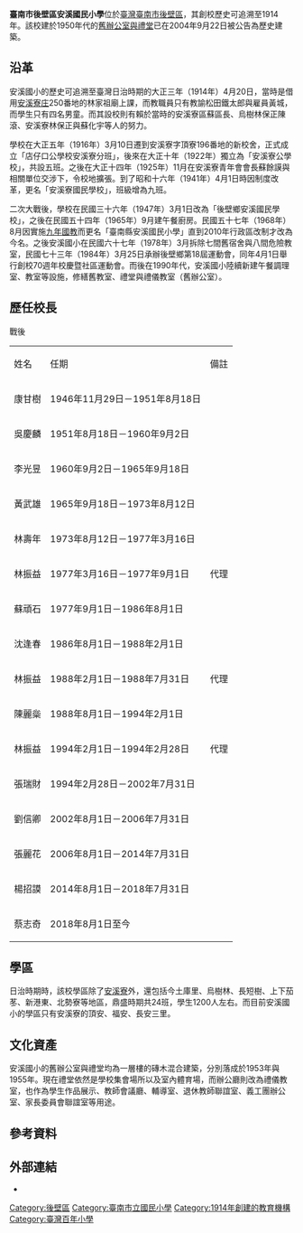 {{NoteTA
| 1=zh-hans:寮国; zh-hant:寮國;
}}
{{Infobox School
|name           = 臺南市後壁區安溪國民小學 
|other_name     = 
|image          = [[File:臺南市後壁區安溪國民小學.JPG|250px]]
|motto          = 
|established    = 1914年4月20日<ref name="教育局">{{cite web | language = zh | title = 臺南市政府教育局各級學校資料 | url = https://school.tn.edu.tw/sch_detail.aspx?sch_code=114765 | date = 2021-08-09 | accessdate = 2021-10-05 | archive-date = 2021-10-05 | archive-url = https://web.archive.org/web/20211005074008/https://school.tn.edu.tw/sch_detail.aspx?sch_code=114765 | dead-url = no }}</ref>
|postcode       = 731026
|country        = {{TWN}}
|type           = 市立國民小學
|affiliation    = 公立
|district       = 後壁區頂安里、長安里、福安里<ref name="教育局"/>
|grades         = 一年級、二年級、三年級、四年級、五年級、六年級、幼兒園<ref name="教育局"/>
|president      = 
|principal      = 蔡志奇<ref name="教育局"/>
|dean           = 
|faculty        = 14人<ref name="教育局"/>
|staff          = 3人<ref name="教育局"/>
|students       = 71人<ref name="教育局"/>
|classes        = 7班（含幼兒園1班）<ref name="教育局"/>
|conference     = 
|colors         =
|mascot         = 
|free_label     = 
|free_text      = 
|magazine       =
|location       = 臺南市後壁區長安里5號
|tel            = {{Tel|886|6|636 1535}}
|fax            = {{Tel|886|6|636 1746}}
|information    =
|website        = {{URL|https://www.ases.tn.edu.tw/}}
}}
'''臺南市後壁區安溪國民小學'''位於[[臺灣|臺灣]][[臺南市|臺南市]][[後壁區|後壁區]]，其創校歷史可追溯至1914年{{r|黃}}。該校建於1950年代的[[後壁安溪國小原辦公廳及禮堂|舊辦公室與禮堂]]已在2004年9月22日被公告為歷史建築{{r|文}}。

== 沿革 ==
安溪國小的歷史可追溯至臺灣日治時期的大正三年（1914年）4月20日，當時是借用[[安溪寮_(後壁區)|安溪寮庄]]250番地的林家祖廟上課，而教職員只有教諭松田鐵太郎與雇員黃城，而學生只有四名男童{{r|黃}}。而其設校則有賴於當時的安溪寮區蘇區長、烏樹林保正陳滾、安溪寮林保正與蘇化宇等人的努力{{r|黃}}。

學校在大正五年（1916年）3月10日遷到安溪寮字頂寮196番地的新校舍，正式成立「店仔口公學校安溪寮分班」，後來在大正十年（1922年）獨立為「安溪寮公學校」，共設五班{{r|黃}}。之後在大正十四年（1925年）11月在安溪寮青年會會長蘇餘謨與相關單位交涉下，令校地擴張{{r|黃}}。到了昭和十六年（1941年）4月1日時因制度改革，更名「安溪寮國民學校」，班級增為九班{{r|黃}}。

二次大戰後，學校在民國三十六年（1947年）3月1日改為「後壁鄉安溪國民學校」，之後在民國五十四年（1965年）9月建午餐廚房{{r|黃}}。民國五十七年（1968年）8月因實施[[九年國教|九年國教]]而更名「臺南縣安溪國民小學」直到2010年行政區改制才改為今名{{r|黃}}。之後安溪國小在民國六十七年（1978年）3月拆除七間舊宿舍與八間危險教室，民國七十三年（1984年）3月25日承辦後壁鄉第18屆運動會，同年4月1日舉行創校70週年校慶暨社區運動會{{r|黃}}。而後在1990年代，安溪國小陸續新建午餐調理室、教室等設施，修繕舊教室、禮堂與禮儀教室（舊辦公室）{{r|黃}}。

== 歷任校長 ==
;戰後
{|class=wikitable
|-
|姓名||任期||備註
|-
|康甘樹||1946年11月29日－1951年8月18日||
|-
|吳慶麟||1951年8月18日－1960年9月2日||
|-
|李光昱||1960年9月2日－1965年9月18日||
|-
|黃武雄||1965年9月18日－1973年8月12日||
|-
|林壽年||1973年8月12日－1977年3月16日||
|-
|林振益||1977年3月16日－1977年9月1日||代理
|-
|蘇頑石||1977年9月1日－1986年8月1日||
|-
|沈逢春||1986年8月1日－1988年2月1日||
|-
|林振益||1988年2月1日－1988年7月31日||代理
|-
|陳麗橤||1988年8月1日－1994年2月1日||
|-
|林振益||1994年2月1日－1994年2月28日||代理
|-
|張瑞財||1994年2月28日－2002年7月31日||
|-
|劉信卿||2002年8月1日－2006年7月31日||
|-
|張麗花||2006年8月1日－2014年7月31日||
|-
|楊招謨||2014年8月1日－2018年7月31日||
|-
|蔡志奇||2018年8月1日至今||
|}

== 學區 ==
日治時期時，該校學區除了[[安溪寮_(後壁區)|安溪寮]]外，還包括今土庫里、烏樹林、長短樹、上下茄苳、新港東、北勢寮等地區，鼎盛時期共24班，學生1200人左右{{r|黃}}。而目前安溪國小的學區只有安溪寮的頂安、福安、長安三里{{r|黃}}。

== 文化資產 ==
{{main|後壁安溪國小原辦公廳及禮堂}}
安溪國小的舊辦公室與禮堂均為一層樓的磚木混合建築，分別落成於1953年與1955年{{r|黃}}。現在禮堂依然是學校集會場所以及室內體育場，而辦公廳則改為禮儀教室，也作為學生作品展示、教師會議廳、輔導室、退休教師聯誼室、義工團辦公室、家長委員會聯誼室等用途{{r|黃}}。

== 參考資料 ==
{{reflist|refs=
<ref name="文">{{cite web |url=http://web.hach.gov.tw/hach/frontsite/cultureassets/caseBasicInfoAction.do?method=doViewCaseBasicInfo&caseId=RA09602000904&version=1&assetsClassifyId=1.2&menuId=308&siteId=101 |language=zh-tw |title=後壁安溪國小原辦公廳及禮堂 |publisher=行政院文化建設委員會文化資產總管理處籌備處 |accessdate=2011-06-25 |deadurl=yes |archiveurl=https://archive.is/20121222020449/http://web.hach.gov.tw/hach/frontsite/cultureassets/caseBasicInfoAction.do?method=doViewCaseBasicInfo&caseId=RA09602000904&version=1&assetsClassifyId=1.2&menuId=308&siteId=101 |archivedate=2012-12-22 }}</ref>
<ref name="黃">{{cite book|author=黃明雅 |title=《南瀛歷史建築誌·後壁安溪國小原辦公廳及禮堂》 |publisher=臺南縣政府 |isbn=978-986-00-9689-7 |pages=66－77頁|date=2009年3月}}</ref>
}}

== 外部連結 ==
* {{URL|https://www.ases.tn.edu.tw/|臺南市後壁區安溪國民小學}}

{{臺南市國民中小學列表}}

[[Category:後壁區|Category:後壁區]]
[[Category:臺南市立國民小學|Category:臺南市立國民小學]]
[[Category:1914年創建的教育機構|Category:1914年創建的教育機構]]
[[Category:臺灣百年小學|Category:臺灣百年小學]]
